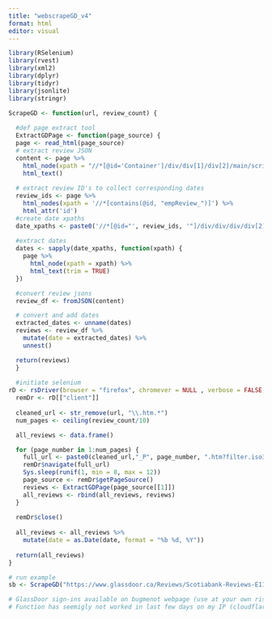 ```yaml
---
title: "webscrapeGD_v4"
format: html
editor: visual
---
```


```r
library(RSelenium)
library(rvest)
library(xml2)
library(dplyr)
library(tidyr)
library(jsonlite)
library(stringr)

ScrapeGD <- function(url, review_count) {
  
  #def page extract tool
  ExtractGDPage <- function(page_source) {
  page <- read_html(page_source)
  # extract review JSON
  content <- page %>% 
    html_node(xpath = "//*[@id='Container']/div/div[1]/div[2]/main/script[2]") %>% 
    html_text()
  
  # extract review ID's to collect corresponding dates
  review_ids <- page %>%
    html_nodes(xpath = '//*[contains(@id, "empReview_")]') %>%
    html_attr('id')
  #create date xpaths
  date_xpaths <- paste0('//*[@id="', review_ids, '"]/div/div/div/div[2]/div[1]/div[2]/div/span')
  
  #extract dates
  dates <- sapply(date_xpaths, function(xpath) {
    page %>%
      html_node(xpath = xpath) %>%
      html_text(trim = TRUE)
  })

  #convert review jsons
  review_df <- fromJSON(content)

  # convert and add dates
  extracted_dates <- unname(dates)
  reviews <- review_df %>% 
    mutate(date = extracted_dates) %>% 
    unnest()

  return(reviews)
  }
  
  #initiate selenium
rD <- rsDriver(browser = "firefox", chromever = NULL , verbose = FALSE, port = 4568L)
  remDr <- rD[["client"]]
  
  cleaned_url <- str_remove(url, "\\.htm.*")
  num_pages <- ceiling(review_count/10)

  all_reviews <- data.frame()

  for (page_number in 1:num_pages) {
    full_url <- paste0(cleaned_url,"_P", page_number, ".htm?filter.iso3Language=eng")
    remDr$navigate(full_url)
    Sys.sleep(runif(1, min = 8, max = 12)) 
    page_source <- remDr$getPageSource()
    reviews <- ExtractGDPage(page_source[[1]])
    all_reviews <- rbind(all_reviews, reviews)
  }
  
  remDr$close()
  
  all_reviews <- all_reviews %>% 
    mutate(date = as.Date(date, format = "%b %d, %Y"))
    
  return(all_reviews)
}

# run example
sb <- ScrapeGD("https://www.glassdoor.ca/Reviews/Scotiabank-Reviews-E11013.htm", 8797)

# GlassDoor sign-ins available on bugmenot webpage (use at your own risk)
# Function has seemigly not worked in last few days on my IP (cloudflare checks), code may need to be iterated on 

```
